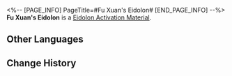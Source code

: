 <%-- [PAGE_INFO]
PageTitle=#Fu Xuan's Eidolon#
[END_PAGE_INFO] --%>
{{Item Infobox
|id          = 11208
|image       = Item Fu Xuan's Eidolon.png
|type        = Eidolon Activation Material
|invCategory = 
|rarity      = 5
|effect      = 
|description = Material for raising Fu Xuan's Eidolon Level.
}}
'''Fu Xuan's Eidolon''' is a [[Eidolon Activation Material]].

==Other Languages==
{{Other Languages
|en   = Fu Xuan's Eidolon
|zhs  = 【符玄】的星魂
|zht  = 【符玄】的星魂
|ja   = 「符玄」の星魂
|ko   = [부현]의 성혼
|es   = Eidolon de Fu Xuan
|fr   = Eidolon de Fu Xuan
|ru   = Эйдолон Фу Сюань
|th   = Eidolon ของ Fu Xuan
|vi   = Tinh Hồn Của Fu Xuan
|de   = Fu Xuans Eidolon
|id   = Fu Xuan's Eidolon
|pt   = Eidolon de Fu Xuan
}}

==Change History==
{{Change History|1.3}}